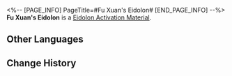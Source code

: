 <%-- [PAGE_INFO]
PageTitle=#Fu Xuan's Eidolon#
[END_PAGE_INFO] --%>
{{Item Infobox
|id          = 11208
|image       = Item Fu Xuan's Eidolon.png
|type        = Eidolon Activation Material
|invCategory = 
|rarity      = 5
|effect      = 
|description = Material for raising Fu Xuan's Eidolon Level.
}}
'''Fu Xuan's Eidolon''' is a [[Eidolon Activation Material]].

==Other Languages==
{{Other Languages
|en   = Fu Xuan's Eidolon
|zhs  = 【符玄】的星魂
|zht  = 【符玄】的星魂
|ja   = 「符玄」の星魂
|ko   = [부현]의 성혼
|es   = Eidolon de Fu Xuan
|fr   = Eidolon de Fu Xuan
|ru   = Эйдолон Фу Сюань
|th   = Eidolon ของ Fu Xuan
|vi   = Tinh Hồn Của Fu Xuan
|de   = Fu Xuans Eidolon
|id   = Fu Xuan's Eidolon
|pt   = Eidolon de Fu Xuan
}}

==Change History==
{{Change History|1.3}}